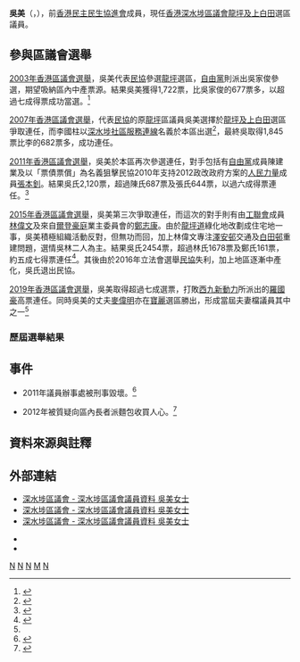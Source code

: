 {{Infobox_officeholder
| name = 吳美
| native_name    = Carmen Ng Mei
| native_name_lang = en
| honorific-suffix = 議員
| width = 200px
| caption = 
| Sex = 女
| image name = 
| office1        = [[深水埗區議會|深水埗區議會]]議員 
| constituency1  = [[龍坪及上白田|龍坪及上白田]]
| term_start1    = 2008年1月1日
|term_end1     = 
| predecessor1  = (首任)
| successor1    = 
| office2        = [[深水埗區議會|深水埗區議會]]議員 
| constituency2  = [[龍坪|龍坪]]
| term_start2    = 2004年1月1日
|term_end2     = 2007年12月31日
| predecessor2  = (首任)
| successor2 =  (選區重組)
| date of birth = {{birth year and age|1976}}
| place of birth = {{HKG-1959}}
| otherparty = {{ADPL/short}}（1996年 - 2016年）
| party = {{NONP}}
| occupation  = 民選區議員
| blank1= 議員辦事處地址
| data1= {{HKG}}[[九龍|九龍]][[深水埗區|深水埗]][[白田邨|白田邨]]第9座地下6A室 / [[澤安邨|澤安邨]]富澤樓地下9號<ref>{{Cite web |url=https://www.districtcouncils.gov.hk/ssp/tc_chi/members/info/dc_member_list_detail.php?member_id=2751 |title=深水埗區議會 - 深水埗區議會議員資料 吳美女士 |accessdate=2020-11-03 |work=[[深水埗區議會|深水埗區議會]] |language=zh-hk |date=2020-09-08 |archive-date=2020-10-20 |archive-url=https://web.archive.org/web/20201020091424/https://www.districtcouncils.gov.hk/ssp/tc_chi/members/info/dc_member_list_detail.php?member_id=2751 |dead-url=no }}</ref><ref>{{Cite web |url=http://www.districtcouncils.gov.hk/ssp/tc_chi/members/dc_member_list_detail.php?member_id=188 |title=深水埗區議會 - 深水埗區議會議員資料 吳美女士 |accessdate=2021-01-03 |work=[[深水埗區議會|深水埗區議會]] |language=zh-hk |date=2015-06-09 |archive-date=2015-06-26 |archive-url=https://web.archive.org/web/20150626180836/http://www.districtcouncils.gov.hk/ssp/tc_chi/members/dc_member_list_detail.php?member_id=188 |dead-url=yes }}</ref><ref>{{Cite web |url=http://www.districtcouncils.gov.hk/ssp/tc_chi/members/info/dc_member_list_detail.php?member_id=1730 |title=深水埗區議會 - 深水埗區議會議員資料 吳美女士 |accessdate=2021-01-03 |work=[[深水埗區議會|深水埗區議會]] |language=zh-hk |date=2017-05-17 |archive-date=2018-10-09 |archive-url=https://web.archive.org/web/20181009140932/https://www.districtcouncils.gov.hk/ssp/tc_chi/members/info/dc_member_list_detail.php?member_id=1730 |dead-url=yes }}</ref>
| educate =
| past =
|residence = {{HKG}}[[九龍西|九龍西]][[深水埗|深水埗]]<ref>[https://www.gld.gov.hk/egazette/pdf/20151940e/cgn20151940168.pdf 憲報號外第19卷第40期] {{Wayback|url=https://www.gld.gov.hk/egazette/pdf/20151940e/cgn20151940168.pdf |date=20180630190245 }}，香港政府</ref>
| spouse        = [[麥偉明|麥偉明]]<ref name="兩對夫妻檔齊齊當選" >{{cite web |title=區選2019：深水埗及大埔選區兩對夫妻檔齊齊當選 |url=https://hk.on.cc/hk/bkn/cnt/news/20191125/bkn-20191125145301473-1125_00822_001.html |website=on.cc東網 |date=2019-11-25 |accessdate=2020-10-29 |language=zh-hk |archive-date=2019-12-24 |archive-url=https://web.archive.org/web/20191224032233/https://hk.on.cc/hk/bkn/cnt/news/20191125/bkn-20191125145301473-1125_00822_001.html |dead-url=no }}</ref>
}}
'''吳美'''（{{lang-en|Carmen Ng Mei}}，{{bd|1976年}}），前[[香港民主民生協進會|香港民主民生協進會]]成員，現任[[香港|香港]][[深水埗區議會|深水埗區議會]][[龍坪及上白田|龍坪及上白田]]選區議員。

==參與區議會選舉==
[[2003年香港區議會選舉|2003年香港區議會選舉]]，吳美代表[[香港民主民生協進會|民協]]參選[[龍坪|龍坪]]選區，[[自由黨_(香港)|自由黨]]則派出吳家俊參選，期望吸納區內中產票源。結果吳美獲得1,722票，比吳家俊的677票多，以超過七成得票成功當選。<ref>{{Cite web |url=http://www.eac.gov.hk/pdf/distco/ch/2003dc_report/appendix4_c.pdf |title=2003年香港區議會選舉報告書　附錄四 二零零三年區議會選舉結果|access-date=2003-12-12 |archive-url=https://web.archive.org/web/20210702113424/https://www.eac.hk/pdf/distco/ch/2003dc_report/appendix4_c.pdf|archive-date=2021-07-02 |dead-url=no }}</ref>

[[2007年香港區議會選舉|2007年香港區議會選舉]]，代表[[香港民主民生協進會|民協]]的原[[龍坪|龍坪]]區議員吳美選擇於[[龍坪及上白田|龍坪及上白田]]選區爭取連任，而李國柱以[[九龍社團聯會|深水埗社區服務連線]]名義於本區出選<ref>{{Cite web |url=http://202.55.1.84/news/07/11/11/GW-821833.htm |title=深連線望破一言堂 |date=2007-11-11 |access-date=2015-05-16 |archive-url=https://web.archive.org/web/20150107221838/http://202.55.1.84/news/07/11/11/GW-821833.htm |archive-date=2015-01-07 |dead-url=yes }}</ref>，最終吳取得1,845票比李的682票多，成功連任。

[[2011年香港區議會選舉|2011年香港區議會選舉]]，吳美於本區再次參選連任，對手包括有[[自由黨_(香港)|自由黨]]成員陳建業及以「票債票償」為名義狙擊民協2010年支持2012政改政府方案的[[人民力量|人民力量]]成員[[張本釗|張本釗]]。結果吳氏2,120票，超過陳氏687票及張氏644票，以過六成得票連任。<ref>{{Cite web |url=http://www.eac.gov.hk/pdf/distco/ch/2011dc_report/2011dcereport_appendix5.pdf |title=2011年香港區議會選舉報告書附錄四 二零一一年香港區議會選舉結果 |access-date=2015-05-16 |archive-url=https://web.archive.org/web/20200825233250/http://www.eac.hk/pdf/distco/ch/2011dc_report/2011dcereport_appendix5.pdf |archive-date=2020-08-25 |dead-url=yes }}</ref>

[[2015年香港區議會選舉|2015年香港區議會選舉]]，吳美第三次爭取連任，而這次的對手則有由[[香港工會聯合會|工聯會]]成員[[林偉文_(民建聯)|林偉文]]及來自[[爾登豪庭|爾登豪庭]]業主委員會的[[鄭志康|鄭志康]]。由於[[龍坪道|龍坪道]]綠化地改劃成住宅地一事，吳美積極組織活動反對，但無功而回，加上林偉文專注[[澤安邨|澤安邨]]交通及[[白田邨|白田邨]]重建問題，選情吳林二人為主。結果吳氏2454票，超過林氏1678票及鄭氏161票，約五成七得票連任<ref >{{Cite web | title = 2015年香港區議會選舉 - 選舉結果(深水埗) | work = 香港特別行政區政府 | date =2015-11-23  | accessdate = 2015-11-23 | url = http://www.elections.gov.hk/dc2015/chi/results_sham_shui_po.html?1448245285592 | archive-date = 2015-11-23 | archive-url = https://web.archive.org/web/20151123104116/http://www.elections.gov.hk/dc2015/chi/results_sham_shui_po.html?1448245285592 | dead-url = no }}</ref>。其後由於2016年立法會選舉[[香港民主民生協進會|民協]]失利，加上地區逐漸中產化，吳氏退出民協。

[[2019年香港區議會選舉|2019年香港區議會選舉]]，吳美取得超過七成選票，打敗[[西九新動力|西九新動力]]所派出的[[羅國豪|羅國豪]]高票連任。同時吳美的丈夫[[麥偉明|麥偉明]]亦在[[寶麗|寶麗]]選區勝出，形成當屆夫妻檔議員其中之一<ref name="兩對夫妻檔齊齊當選" />

===歷屆選舉結果===
{{Election box begin |名稱=[[2019年香港區議會選舉結果#深水埗區|2019年深水埗區議會龍坪及上白田選區]]}}
{{Election box candidate with party link
|政黨   = 西九新動力
|編號   = ①
|候選人 = [[羅國豪|羅國豪]]
|票數   = 1,680
|百分比 = 29.42
|增減   = 不適用
}}
{{Election box candidate with party link
|政黨   = 獨立
|編號   = ②
|候選人 = '''吳美'''
|票數   = '''4,031'''
|百分比 = '''70.58'''
|增減   = {{increase}}16.42
|當選   = yes
}}
{{Election box majority
|票數   = 2,351
|百分比 = 41.16
|增減   = {{increase}}13.09
}}
{{Election box end}}

{{Election box begin |名稱=[[2015年香港區議會選舉結果#深水埗區|2015年深水埗區議會龍坪及上白田選區]]}}
{{Election box candidate with party link
|政黨   = 無黨派
|編號   = ①
|候選人 = [[鄭志康|鄭志康]]
|票數   = 161
|百分比 = 3.75
|增減   = 不適用
}}
{{Election box candidate with party link
|政黨   = 工聯會
|編號   = ②
|候選人 = [[林偉文_(民建聯)|林偉文]]
|票數   = 1,678
|百分比 = 39.09
|增減   = 不適用
}}
{{Election box candidate with party link
|政黨   = 民協
|編號   = ③
|候選人 = '''吳美'''
|票數   = '''2,454'''
|百分比 = '''57.16'''
|增減   = {{decrease}}4.27
|當選   = yes
}}
{{Election box majority
|票數   = 776
|百分比 = 18.08
|增減   = {{decrease}}23.44
}}
{{Election box end}}

{{Election box begin |名稱=[[2011年香港區議會選舉結果#深水埗區|2011年深水埗區議會龍坪及上白田選區]]}}
{{Election box candidate with party link
|政黨   = 民協
|編號   = ①
|候選人 = '''吳美'''
|票數   = '''2,120'''
|百分比 = '''61.43'''
|增減   = 不適用
|當選   = yes
}}
{{Election box candidate with party link
|政黨   = 自由黨
|編號   = ②
|候選人 = [[陳建業|陳建業]]
|票數   = 687
|百分比 = 19.91
|增減   = 不適用
}}
{{Election box candidate with party link
|政黨   = 人民力量
|編號   = ③
|候選人 = [[張本釗|張本釗]]
|票數   = 644
|百分比 = 18.66
|增減   = 不適用
}}
{{Election box majority
|票數   = 1,433‬
|百分比 = 41.52
|增減   = {{decrease}}4.50
}}
{{Election box end}}

{{Election box begin |名稱=[[2007年香港區議會選舉結果#深水埗區|2007年深水埗區議會龍坪及上白田選區]]}}
{{Election box candidate with party link
|政黨   = 九龍社團聯會
|編號   = ①
|候選人 = [[李國柱|李國柱]]
|票數   = 682
|百分比 = 26.99
|增減   = 不適用
}}
{{Election box candidate with party link
|政黨   = 民協
|編號   = ②
|候選人 = '''吳美'''
|票數   = '''1,845'''
|百分比 = '''73.01'''
|增減   = 不適用
|當選   = yes
}}
{{Election box majority
|票數   = 1,163‬
|百分比 = 46.02
|增減   = 不適用
}}
{{Election box end}}

{{Election box begin |名稱=[[2003年香港區議會選舉結果#深水埗區|2003年深水埗區議會龍坪選區]]}}
{{Election box candidate with party link
  |政黨      = 民協
  |編號      = ①
  |候選人    = '''吳美'''
  |票數      = '''1,722'''
  |百分比    = '''71.78'''
  |增減      = 不適用
  |當選      = yes
}}
{{Election box candidate with party link
  |政黨      = 自由黨
  |編號      = ②
  |候選人    = [[吳家俊|吳家俊]]
  |票數      = 677
  |百分比    = 28.22
  |增減      = 不適用
}}
{{Election box majority
  |票數      = 1,045
  |百分比    = 43.56
  |增減      = 不適用
}} 
{{Election box end}}

==事件==
*2011年議員辦事處被刑事毀壞。<ref>{{Cite web |url=http://www.the-sun.on.cc/cnt/news/20110604/00407_065.html |title=吳美議員辦事處被刑毀 |accessdate=2015-08-09 |archive-date=2016-03-04 |archive-url=https://web.archive.org/web/20160304141611/http://www.the-sun.on.cc/cnt/news/20110604/00407_065.html |dead-url=yes }}</ref>

*2012年被質疑向區內長者派麵包收買人心。<ref>{{Cite web |url=http://the-sun.on.cc/cnt/news/20120909/00407_026.html |title=派包冧長者民協被指賄選 |accessdate=2015-08-09 |archive-date=2016-03-05 |archive-url=https://web.archive.org/web/20160305005441/http://the-sun.on.cc/cnt/news/20120909/00407_026.html |dead-url=no }}</ref>

==資料來源與註釋==
{{reflist}}
{{NoteFoot}}
{{notelist}}
<references/>
 
==外部連結==
*[http://www.districtcouncils.gov.hk/ssp/tc_chi/members/dc_member_list_detail.php?member_id=188 深水埗區議會 - 深水埗區議會議員資料 吳美女士]{{Wayback|url=http://www.districtcouncils.gov.hk/ssp/tc_chi/members/dc_member_list_detail.php?member_id=188 |date=20150626180836 }}
*[https://www.districtcouncils.gov.hk/ssp/tc_chi/members/info/dc_member_list_detail.php?member_id=2751 深水埗區議會 - 深水埗區議會議員資料 吳美女士]{{Wayback|url=https://www.districtcouncils.gov.hk/ssp/tc_chi/members/info/dc_member_list_detail.php?member_id=2751 |date=20201020091424 }}
*[http://www.districtcouncils.gov.hk/ssp/tc_chi/members/info/dc_member_list_detail.php?member_id=1730 深水埗區議會 - 深水埗區議會議員資料 吳美女士]{{Wayback|url=http://www.districtcouncils.gov.hk/ssp/tc_chi/members/info/dc_member_list_detail.php?member_id=1730 |date=20170711002615 }}

* {{Facebook|adpl.coc}}
* {{Facebook|meingcarman}}

{{s-start}}
{{s-par}}
{{s-new|rows=2}}
{{s-title|[[深水埗區議會|深水埗區議會]]<br>{{small|[[龍坪及上白田|龍坪及上白田]]選區區議員}}|2008年1月1日—}}
{{s-inc}}
{{s-title|[[深水埗區議會|深水埗區議會]]<br>{{small|[[龍坪|龍坪]]選區區議員}}|2004年1月1日—2007年12月31日}}
{{s-none|選區重組}}
{{end}}


{{深水埗區議會議員 (2020-2023)}}
[[Category:民協前成員|N]]
[[Category:深水埗區議員|N]]
[[Category:香港建制派人士|N]]
[[Category:吳姓|M]]
[[Category:香港區議員|N]]